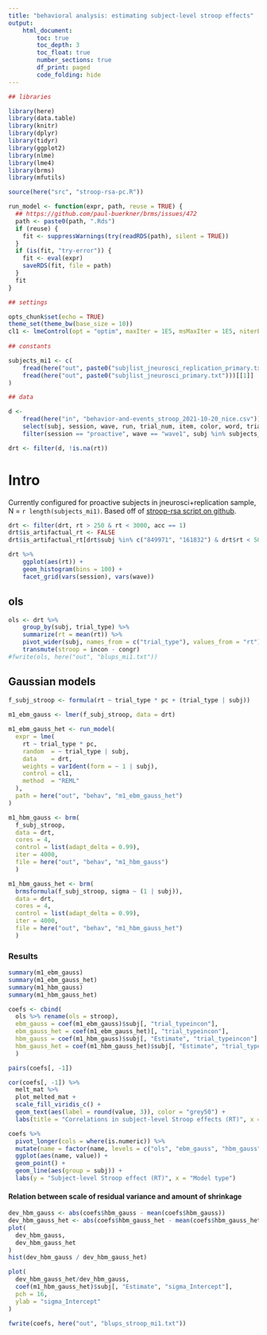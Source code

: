 ```yaml
---
title: "behavioral analysis: estimating subject-level stroop effects"
output: 
    html_document:
        toc: true
        toc_depth: 3
        toc_float: true
        number_sections: true
        df_print: paged
        code_folding: hide
---
```



```r

## libraries

library(here)
library(data.table)
library(knitr)
library(dplyr)
library(tidyr)
library(ggplot2)
library(nlme)
library(lme4)
library(brms)
library(mfutils)

source(here("src", "stroop-rsa-pc.R"))

run_model <- function(expr, path, reuse = TRUE) {
  ## https://github.com/paul-buerkner/brms/issues/472
  path <- paste0(path, ".Rds")
  if (reuse) {
    fit <- suppressWarnings(try(readRDS(path), silent = TRUE))
  }
  if (is(fit, "try-error")) {
    fit <- eval(expr)
    saveRDS(fit, file = path)
  }
  fit
}

## settings

opts_chunk$set(echo = TRUE)
theme_set(theme_bw(base_size = 10))
cl1 <- lmeControl(opt = "optim", maxIter = 1E5, msMaxIter = 1E5, niterEM = 1E5, msMaxEval = 1E5)
 
## constants

subjects_mi1 <- c(
    fread(here("out", paste0("subjlist_jneurosci_replication_primary.txt")))[[1]],
    fread(here("out", paste0("subjlist_jneurosci_primary.txt")))[[1]]
)

## data

d <- 
    fread(here("in", "behavior-and-events_stroop_2021-10-20_nice.csv")) %>% 
    select(subj, session, wave, run, trial_num, item, color, word, trial_type, pc, acc, rt) %>%
    filter(session == "proactive", wave == "wave1", subj %in% subjects_mi1)

drt <- filter(d, !is.na(rt))

```


# Intro

Currently configured for proactive subjects in jneurosci+replication sample, N = `r length(subjects_mi1)`.
Based off of [stroop-rsa script on github](https://github.com/mcfreund/stroop-rsa/blob/master/code/behav/prelim_behavioral_models.R).


```r

drt <- filter(drt, rt > 250 & rt < 3000, acc == 1)
drt$is_artifactual_rt <- FALSE
drt$is_artifactual_rt[drt$subj %in% c("849971", "161832") & drt$rt < 500] <- TRUE

drt %>%
    ggplot(aes(rt)) +
    geom_histogram(bins = 100) +
    facet_grid(vars(session), vars(wave))

```


## ols

```r
ols <- drt %>%
    group_by(subj, trial_type) %>%
    summarize(rt = mean(rt)) %>%
    pivot_wider(subj, names_from = c("trial_type"), values_from = "rt") %>%
    transmute(stroop = incon - congr)
#fwrite(ols, here("out", "blups_mi1.txt"))
```


## Gaussian models

```r

f_subj_stroop <- formula(rt ~ trial_type * pc + (trial_type | subj))
  
m1_ebm_gauss <- lmer(f_subj_stroop, data = drt)

m1_ebm_gauss_het <- run_model(
  expr = lme(
    rt ~ trial_type * pc, 
    random  = ~ trial_type | subj,
    data    = drt,
    weights = varIdent(form = ~ 1 | subj),
    control = cl1,
    method  = "REML"
  ),
  path = here("out", "behav", "m1_ebm_gauss_het")
)

m1_hbm_gauss <- brm(
  f_subj_stroop, 
  data = drt, 
  cores = 4,
  control = list(adapt_delta = 0.99),
  iter = 4000,
  file = here("out", "behav", "m1_hbm_gauss")
  )

m1_hbm_gauss_het <- brm(
  brmsformula(f_subj_stroop, sigma ~ (1 | subj)), 
  data = drt, 
  cores = 4,
  control = list(adapt_delta = 0.99),
  iter = 4000,
  file = here("out", "behav", "m1_hbm_gauss_het")
  )

```

### Results

```r

summary(m1_ebm_gauss)
summary(m1_ebm_gauss_het)
summary(m1_hbm_gauss)
summary(m1_hbm_gauss_het)

coefs <- cbind(
  ols %>% rename(ols = stroop), 
  ebm_gauss = coef(m1_ebm_gauss)$subj[, "trial_typeincon"],
  ebm_gauss_het = coef(m1_ebm_gauss_het)[, "trial_typeincon"],
  hbm_gauss = coef(m1_hbm_gauss)$subj[, "Estimate", "trial_typeincon"],
  hbm_gauss_het = coef(m1_hbm_gauss_het)$subj[, "Estimate", "trial_typeincon"]
  )

pairs(coefs[, -1])

cor(coefs[, -1]) %>%
  melt_mat %>%
  plot_melted_mat +
  scale_fill_viridis_c() +
  geom_text(aes(label = round(value, 3)), color = "grey50") +
  labs(title = "Correlations in subject-level Stroop effects (RT)", x = "Model type", y = "Model type")

coefs %>%
  pivot_longer(cols = where(is.numeric)) %>%
  mutate(name = factor(name, levels = c("ols", "ebm_gauss", "hbm_gauss", "ebm_gauss_het", "hbm_gauss_het"))) %>%
  ggplot(aes(name, value)) +
  geom_point() +
  geom_line(aes(group = subj)) +
  labs(y = "Subject-level Stroop effect (RT)", x = "Model type")

```


#### Relation between scale of residual variance and amount of shrinkage

```r

dev_hbm_gauss <- abs(coefs$hbm_gauss - mean(coefs$hbm_gauss))
dev_hbm_gauss_het <- abs(coefs$hbm_gauss_het - mean(coefs$hbm_gauss_het))
plot(
  dev_hbm_gauss,
  dev_hbm_gauss_het
)
hist(dev_hbm_gauss / dev_hbm_gauss_het)

plot(
  dev_hbm_gauss_het/dev_hbm_gauss,
  coef(m1_hbm_gauss_het)$subj[, "Estimate", "sigma_Intercept"],
  pch = 16,
  ylab = "sigma_Intercept"
)


```


```r
fwrite(coefs, here("out", "blups_stroop_mi1.txt"))
```

